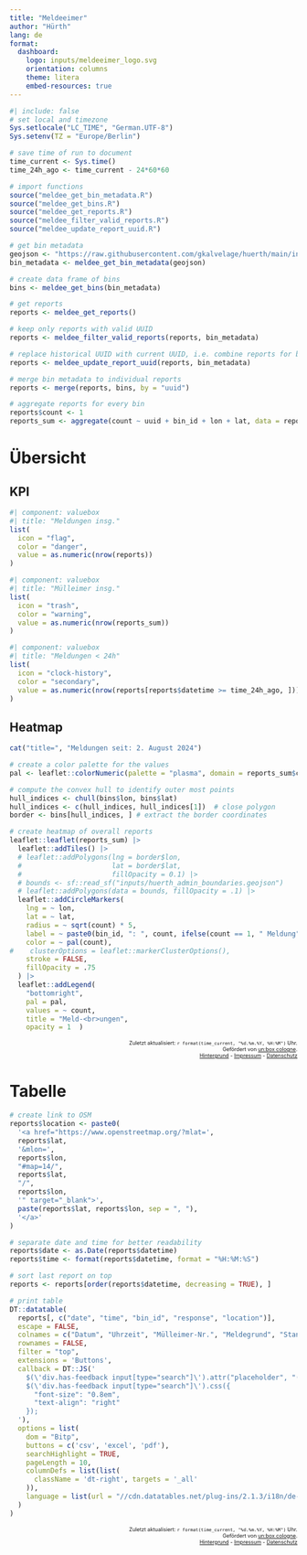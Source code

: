 ```yaml
---
title: "Meldeeimer"
author: "Hürth"
lang: de
format: 
  dashboard:
    logo: inputs/meldeeimer_logo.svg
    orientation: columns
    theme: litera
    embed-resources: true
---
```


```r
#| include: false
# set local and timezone
Sys.setlocale("LC_TIME", "German.UTF-8")
Sys.setenv(TZ = "Europe/Berlin")

# save time of run to document
time_current <- Sys.time()
time_24h_ago <- time_current - 24*60*60

# import functions
source("meldee_get_bin_metadata.R")
source("meldee_get_bins.R")
source("meldee_get_reports.R")
source("meldee_filter_valid_reports.R")
source("meldee_update_report_uuid.R")
```

```r
# get bin metadata
geojson <- "https://raw.githubusercontent.com/gkalvelage/huerth/main/inputs/bins_encrypted.geojson"
bin_metadata <- meldee_get_bin_metadata(geojson)

# create data frame of bins
bins <- meldee_get_bins(bin_metadata)

# get reports
reports <- meldee_get_reports()

# keep only reports with valid UUID
reports <- meldee_filter_valid_reports(reports, bin_metadata)

# replace historical UUID with current UUID, i.e. combine reports for bin
reports <- meldee_update_report_uuid(reports, bin_metadata)
```

```r
# merge bin metadata to individual reports
reports <- merge(reports, bins, by = "uuid")

# aggregate reports for every bin
reports$count <- 1
reports_sum <- aggregate(count ~ uuid + bin_id + lon + lat, data = reports, FUN = length)
```

# Übersicht {width=25%}

## KPI

```r
#| component: valuebox
#| title: "Meldungen insg."
list(
  icon = "flag",
  color = "danger",
  value = as.numeric(nrow(reports))
)
```

```r
#| component: valuebox
#| title: "Mülleimer insg."
list(
  icon = "trash",
  color = "warning",
  value = as.numeric(nrow(reports_sum))
)
```

```r
#| component: valuebox
#| title: "Meldungen < 24h"
list(
  icon = "clock-history",
  color = "secondary",
  value = as.numeric(nrow(reports[reports$datetime >= time_24h_ago, ]))
)
```

## Heatmap {width=75%}

```r
cat("title=", "Meldungen seit: 2. August 2024")

# create a color palette for the values
pal <- leaflet::colorNumeric(palette = "plasma", domain = reports_sum$count)

# compute the convex hull to identify outer most points
hull_indices <- chull(bins$lon, bins$lat)
hull_indices <- c(hull_indices, hull_indices[1])  # close polygon
border <- bins[hull_indices, ] # extract the border coordinates

# create heatmap of overall reports
leaflet::leaflet(reports_sum) |>
  leaflet::addTiles() |>
  # leaflet::addPolygons(lng = border$lon,
  #                      lat = border$lat,
  #                      fillOpacity = 0.1) |>
  # bounds <- sf::read_sf("inputs/huerth_admin_boundaries.geojson")
  # leaflet::addPolygons(data = bounds, fillOpacity = .1) |>
  leaflet::addCircleMarkers(
    lng = ~ lon,
    lat = ~ lat,
    radius = ~ sqrt(count) * 5,
    label = ~ paste0(bin_id, ": ", count, ifelse(count == 1, " Meldung", " Meldungen")),
    color = ~ pal(count),
#    clusterOptions = leaflet::markerClusterOptions(),
    stroke = FALSE,
    fillOpacity = .75
  ) |>
  leaflet::addLegend(
    "bottomright",
    pal = pal,
    values = ~ count,
    title = "Meld-<br>ungen",
    opacity = 1  )
```

::: {expandable="false" style="font-size: 65%; text-align: right;"}
Zuletzt aktualisiert: `r format(time_current, "%d.%m.%Y, %H:%M")` Uhr.<br>Gefördert von [un:box cologne](https://www.stadt-koeln.de/leben-in-koeln/unbox-cologne/index.html).<br>[Hintergrund](https://meldeeimer.de/huerth) - [Impressum](https://meldeeimer.de/impressum) - [Datenschutz](https://meldeeimer.de/datenschutz)
:::

# Tabelle {orientation="rows"}

```r
# create link to OSM
reports$location <- paste0(
  '<a href="https://www.openstreetmap.org/?mlat=',
  reports$lat,
  '&mlon=',
  reports$lon,
  "#map=14/",
  reports$lat,
  "/",
  reports$lon,
  '" target="_blank">',
  paste(reports$lat, reports$lon, sep = ", "),
  '</a>'
)

# separate date and time for better readability
reports$date <- as.Date(reports$datetime)
reports$time <- format(reports$datetime, format = "%H:%M:%S")

# sort last report on top
reports <- reports[order(reports$datetime, decreasing = TRUE), ]

# print table
DT::datatable(
  reports[, c("date", "time", "bin_id", "response", "location")],
  escape = FALSE,
  colnames = c("Datum", "Uhrzeit", "Mülleimer-Nr.", "Meldegrund", "Standort"),
  rownames = FALSE,
  filter = "top",
  extensions = 'Buttons',
  callback = DT::JS('
    $(\'div.has-feedback input[type="search"]\').attr("placeholder", "(alle)");
    $(\'div.has-feedback input[type="search"]\').css({
      "font-size": "0.8em",
      "text-align": "right"
    });
  '),
  options = list(
    dom = "Bitp",
    buttons = c('csv', 'excel', 'pdf'),
    searchHighlight = TRUE,
    pageLength = 10,
    columnDefs = list(list(
      className = 'dt-right', targets = '_all'
    )),
    language = list(url = "//cdn.datatables.net/plug-ins/2.1.3/i18n/de-DE.json", info = "_TOTAL_ Meldungen")
  )
)
```

::: {expandable="false" style="font-size: 65%; text-align: right;"}
Zuletzt aktualisiert: `r format(time_current, "%d.%m.%Y, %H:%M")` Uhr.<br>Gefördert von [un:box cologne](https://www.stadt-koeln.de/leben-in-koeln/unbox-cologne/index.html).<br>[Hintergrund](https://meldeeimer.de/huerth) - [Impressum](https://meldeeimer.de/impressum) - [Datenschutz](https://meldeeimer.de/datenschutz)
:::

